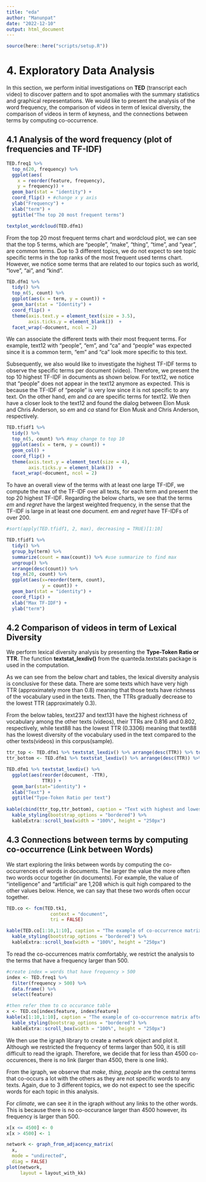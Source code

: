 ```yaml
---
title: "eda"
author: "Manunpat"
date: "2022-12-10"
output: html_document
---
```


```r
source(here::here("scripts/setup.R"))
```

# 4. Exploratory Data Analysis  

In this section, we perform initial investigations on **TED** (transcript each video) to discover pattern and to spot anomalies with the summary statistics and graphical representations. We would like to present the analysis of the word frequency, the comparison of videos in term of lexical diversity, the comparison of videos in term of keyness, and the connections between terms by computing co-occurrence.

## 4.1 Analysis of the word frequency (plot of frequencies and TF-IDF)

```r

TED.freq1 %>% 
  top_n(20, frequency) %>%
  ggplot(aes(
    x = reorder(feature, frequency),
    y = frequency)) + 
  geom_bar(stat = "identity") +
  coord_flip() + #change x y axis
  ylab("Frequency") + 
  xlab("term") +
  ggtitle("The top 20 most frequent terms")

textplot_wordcloud(TED.dfm1)

```

From the top 20 most frequent terms chart and wordcloud plot, we can see that the top 5 terms, which are "people", "make", "thing", "time", and "year", are common terms. Due to 3 different topics, we do not expect to see topic specific terms in the top ranks of the most frequent used terms chart. However, we notice some terms that are related to our topics such as world, "love", "ai", and "kind". 

```r
TED.dfm1 %>% 
  tidy() %>% 
  top_n(5, count) %>% 
  ggplot(aes(x = term, y = count)) + 
  geom_bar(stat = "Identity") + 
  coord_flip() +
  theme(axis.text.y = element_text(size = 3.5),
        axis.ticks.y = element_blank())  + 
  facet_wrap(~document, ncol = 2)
```

We can associate the different texts with their most frequent terms. For example, text12 with “people”, “em”, and “ca” and "people" was expected since it is a common term, “em” and "ca" look more specific to this text.

Subsequently, we also would like to investigate the highest TF-IDF terms to observe the specific terms per document (video). Therefore, we present the top 10 highest TF-IDF in documents as shown below. For text12, we notice that "people" does not appear in the text12 anymore as expected. This is because the TF-IDF of "people" is very low since it is not specific to any text. On the other hand, *em* and *ca* are specific terms for text12. We then have a closer look to the text12 and found the dialog between Elon Musk and Chris Anderson, so *em* and *ca* stand for Elon Musk and Chris Anderson, respectively.

```r

TED.tfidf1 %>% 
  tidy() %>% 
  top_n(5, count) %>% #may change to top 10
  ggplot(aes(x = term, y = count)) + 
  geom_col() + 
  coord_flip() + 
  theme(axis.text.y = element_text(size = 4),
        axis.ticks.y = element_blank())  + 
  facet_wrap(~document, ncol = 2)

```

To have an overall view of the terms with at least one large TF-IDF, we compute the max of the TF-IDF over all texts, for each term and present the top 20 highest TF-IDF. Regarding the below charts, we see that the terms *em* and *regret* have the largest weighted frequency, in the sense that the TF-IDF is large in at least one document. *em* and *regret* have TF-IDFs of over 200.

```r

#sort(apply(TED.tfidf1, 2, max), decreasing = TRUE)[1:10]

TED.tfidf1 %>% 
  tidy() %>%
  group_by(term) %>%
  summarize(count = max(count)) %>% #use summarize to find max
  ungroup() %>% 
  arrange(desc(count)) %>%
  top_n(20, count) %>%
  ggplot(aes(x=reorder(term, count),
             y = count)) + 
  geom_bar(stat = "identity") + 
  coord_flip() +
  xlab("Max TF-IDF") + 
  ylab("term")
```

## 4.2 Comparison of videos in term of Lexical Diversity

We perform lexical diversity analysis by presenting the **Type-Token Ratio or TTR**. The function **textstat_lexdiv()** from the quanteda.textstats package is used in the computation.

As we can see from the below chart and tables, the lexical diversity analysis is conclusive for these data. There are some texts which have very high TTR (approximately more than 0.8) meaning that those texts have richness of the vocabulary used in the texts. Then, the TTRs gradually decrease to the lowest TTR (approximately 0.3).

From the below tables, text237 and text131 have the highest richness of vocabulary among the other texts (videos), their TTRs are 0.816 and 0.802, respectively, while text88 has the lowest TTR (0.3306) meaning that text88 has the lowest diversity of the vocabulary used in the text compared to the other texts(videos) in this corpus(sample).

```r
ttr_top <- TED.dfm1 %>% textstat_lexdiv() %>% arrange(desc(TTR)) %>% top_n(10, TTR)
ttr_bottom <- TED.dfm1 %>% textstat_lexdiv() %>% arrange(desc(TTR)) %>% top_n(-10, TTR)

TED.dfm1 %>% textstat_lexdiv() %>% 
  ggplot(aes(reorder(document, -TTR),
             TTR)) + 
  geom_bar(stat="identity") +
  xlab("Text") +
  ggtitle("Type-Token Ratio per text")
 
kable(cbind(ttr_top,ttr_bottom), caption = "Text with highest and lowest TTR", caption.above = TRUE) %>%
  kable_styling(bootstrap_options = "bordered") %>%
  kableExtra::scroll_box(width = "100%", height = "250px")
```

## 4.3 Connections between terms by computing co-occurrence (Link between Words)

We start exploring the links between words by computing the co-occurrences of words in documents. The larger the value the more often two words occur together (in documents). For example, the value of "intelligence" and "artificial" are 1,208 which is quit high compared to the other values below. Hence, we can say that these two words often occur together. 

```r
TED.co <- fcm(TED.tk1, 
                context = "document", 
                tri = FALSE)

kable(TED.co[1:10,1:10], caption = "The example of co-occurrence matrix", caption.above = TRUE) %>%
  kable_styling(bootstrap_options = "bordered") %>%
  kableExtra::scroll_box(width = "100%", height = "250px")

```

To read the co-occurrences matrix comfortably, we restrict the analysis to the terms that have a frequency larger than 500.

```r
#create index = words that have frequency > 500
index <- TED.freq1 %>% 
  filter(frequency > 500) %>% 
  data.frame() %>% 
  select(feature)

#then refer them to co occurance table
x <- TED.co[index$feature, index$feature]
kable(x[1:10,1:10], caption = "The example of co-occurrence matrix after restricted the frequency larger than 500", caption.above = TRUE) %>%
  kable_styling(bootstrap_options = "bordered") %>%
  kableExtra::scroll_box(width = "100%", height = "250px")

```

We then use the igraph library to create a network object and plot it. Although we restricted the frequency of terms larger than 500, it is still difficult to read the igraph. Therefore, we decide that for less than 4500 co-occurences, there is no link (larger than 4500, there is one link).

From the igraph, we observe that *make*, *thing*, *people* are the central terms that co-occurs a lot with the others as they are not specific words to any texts. Again, due to 3 different topics, we do not expect to see the specific words for each topic in this analysis.

For *climate*, we can see it in the igraph without any links to the other words. This is because there is no co-occurance larger than 4500 however, its frequency is larger than 500.

```r
x[x <= 4500] <- 0
x[x > 4500] <- 1

network <- graph_from_adjacency_matrix(
  x,
  mode = "undirected",
  diag = FALSE)
plot(network,
     layout = layout_with_kk)

```



